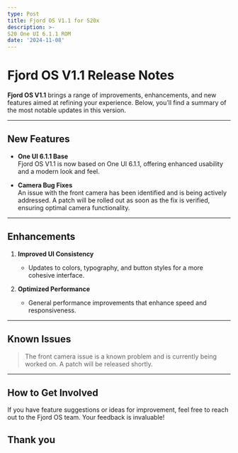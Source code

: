```yaml
---
type: Post
title: Fjord OS V1.1 for S20x
description: >-
S20 One UI 6.1.1 ROM
date: '2024-11-08'
---
```


# Fjord OS V1.1 Release Notes

**Fjord OS V1.1** brings a range of improvements, enhancements, and new features aimed at refining your experience. Below, you’ll find a summary of the most notable updates in this version.

---

## New Features

* **One UI 6.1.1 Base**  
  Fjord OS V1.1 is now based on One UI 6.1.1, offering enhanced usability and a modern look and feel.

* **Camera Bug Fixes**  
  An issue with the front camera has been identified and is being actively addressed. A patch will be rolled out as soon as the fix is verified, ensuring optimal camera functionality.

---

## Enhancements

1. **Improved UI Consistency**
   - Updates to colors, typography, and button styles for a more cohesive interface.

2. **Optimized Performance**
   - General performance improvements that enhance speed and responsiveness.

---

## Known Issues

> The front camera issue is a known problem and is currently being worked on. A patch will be released shortly.

---

## How to Get Involved

If you have feature suggestions or ideas for improvement, feel free to reach out to the Fjord OS team. Your feedback is invaluable!

## Thank you
